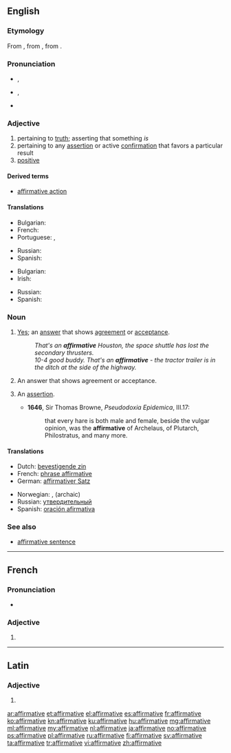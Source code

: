 ==English==

===Etymology===
From {{etyl|fro|en}} {{term|affirmatif|lang=fro}}, from {{etyl|la|en}} {{term|affirmativus|lang=la}}, from  {{term|affirmare||to assert|lang=la}}.

===Pronunciation===
* {{a|RP}} {{IPA|/əˈfɜːmətɪv/}}, {{X-SAMPA|/@"f3:m@tIv/}}
* {{a|US}} {{IPA|/əˈfɝmətɪv/}}, {{X-SAMPA|/@"f3`m@tIv/}}
* {{audio|en-us-affirmative.ogg|Audio (US)}}

===Adjective===
{{en-adj}}

# pertaining to [[truth]]; asserting that something ''is''
# pertaining to any [[assertion]] or active [[confirmation]] that favors a particular result
# [[positive]]

====Derived terms====
* [[affirmative action]]

====Translations====
{{trans-top|pertaining to truth}}
* Bulgarian: {{t+|bg|утвърдителен}}
* French: {{t+|fr|affirmatif}}
* Portuguese: {{t+|pt|afirmativo}}, {{t+|pt|positivo}}
{{trans-mid}}
* Russian: {{t+|ru|утвердительный|tr=utverdítelʹnyj|alt=утверди́тельный}}
* Spanish: {{t-|es|afirmativo}}
{{trans-bottom}}

{{trans-top|positive}}
* Bulgarian: {{t+|bg|положителен}}
* Irish: {{t-|ga|dearfach}}
{{trans-mid}}
* Russian: {{t+|ru|положительный|tr=položítelʹnyj|alt=положи́тельный}}
* Spanish: {{t-|es|positivo}}
{{trans-bottom}}

===Noun===
{{en-noun}}

# [[yes|Yes]]; an [[answer]] that shows [[agreement]] or [[acceptance]].
#: ''That's an '''affirmative''' Houston, the space shuttle has lost the secondary thrusters.''
#: ''10-4 good buddy. That's an '''affirmative''' - the tractor trailer is in the ditch at the side of the highway.''
# {{qualifier|grammatical terminology}} An answer that shows agreement or acceptance.
# {{context|obsolete|lang=en}} An [[assertion]].
#* '''1646''', Sir Thomas Browne, ''Pseudodoxia Epidemica'', III.17:
#*: that every hare is both male and female, beside the vulgar opinion, was the '''affirmative''' of Archelaus, of Plutarch, Philostratus, and many more.

====Translations====
{{trans-top|An answer that shows agreement or acceptance}}
* Dutch: [[bevestigende zin]] {{m}}
* French: [[phrase affirmative]] {{f}}
* German: [[affirmativer Satz]] {{m}}
{{trans-mid}}
* Norwegian: {{t-|no|bekreftes}}, {{t-|no|tiltredes}} (archaic)
* Russian: [[утвердительный]]
* Spanish: [[oración afirmativa]] {{f}}
{{trans-bottom}}

===See also===
* [[affirmative sentence]]

----

==French==

===Pronunciation===
* {{IPA|/a.fiʁ.ma.tiv/|lang=fr}}

===Adjective===
{{fr-adj-form}}

# {{form of|Feminine singular|affirmatif|lang=fr}}

----

==Latin==

===Adjective===
{{la-adj-form|affirmātīve}}

# {{inflection of|affirmātīvus||voc|m|s|lang=la}}

[[ar:affirmative]]
[[et:affirmative]]
[[el:affirmative]]
[[es:affirmative]]
[[fr:affirmative]]
[[ko:affirmative]]
[[kn:affirmative]]
[[ku:affirmative]]
[[hu:affirmative]]
[[mg:affirmative]]
[[ml:affirmative]]
[[my:affirmative]]
[[nl:affirmative]]
[[ja:affirmative]]
[[no:affirmative]]
[[ps:affirmative]]
[[pl:affirmative]]
[[ru:affirmative]]
[[fi:affirmative]]
[[sv:affirmative]]
[[ta:affirmative]]
[[tr:affirmative]]
[[vi:affirmative]]
[[zh:affirmative]]